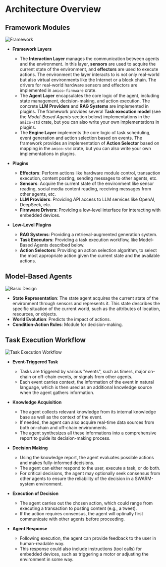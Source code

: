 # Architecture Overview

## Framework Modules

![Framework](https://raw.githubusercontent.com/AIMOverse/amico/refs/heads/main/images/framework.png)

- **Framework Layers**

  - The **Interaction Layer** manages the communication between agents and the environment. In this layer, **sensors** are used to acquire the current state of the environment, and **effectors** are used to execute actions. The environment the layer interacts to is not only real-world but also virtual environments like the Internet or a block chain. The drivers for real-world hardware sensors and effectors are implemented in `amico-firmware` crate.
  - The **Agent Layer** encapsulates the core logic of the agent, including state management, decision-making, and action execution. The concrete **LLM Providers** and **RAG Systems** are implemented in plugins. The framework provides several **Task execution model** (see the *Model-Based Agents* section below) implementations in the `amico-std` crate, but you can also write your own implementations in plugins.
  - The **Engine Layer** implements the core logic of task scheduling, event generation and action selection based on events. The framework provides an implementation of **Action Selector** based on mapping in the `amico-std` crate, but you can also write your own implementations in plugins.

- **Plugins**

  - **Effectors**: Perform actions like hardware module control, transaction execution, content posting, sending messages to other agents, etc.
  - **Sensors**: Acquire the current state of the environment like sensor reading, social media content reading, receiving messages from other agents, etc.
  - **LLM Providers**: Providing API access to LLM services like OpenAI, DeepSeek, etc.
  - **Firmware Drivers**: Providing a low-level interface for interacting with embedded devices.

- **Low-Level Plugins**

  - **RAG Systems**: Providing a retrieval-augmented generation system.
  - **Task Executors**: Providing a task execution workflow, like Model-Based Agents described below.
  - **Action Selectors**: Providing an action selection algorithm, to select the most appropriate action given the current state and the available actions.

## Model-Based Agents

![Basic Design](https://raw.githubusercontent.com/AIMOverse/amico/refs/heads/main/images/model_based.png)

- **State Representation**: The state agent acquires the current state of the environment through sensors and represents it. This state describes the specific situation of the current world, such as the attributes of location, resources, or objects.
- **World Evolution**: Predicts the impact of actions.
- **Condition-Action Rules**: Module for decision-making.

## Task Execution Workflow

![Task Execution Workflow](https://raw.githubusercontent.com/AIMOverse/amico/refs/heads/main/images/task_exec.png)

- **Event-Triggered Task**

  - Tasks are triggered by various "events", such as timers, major on-chain or off-chain events, or signals from other agents.
  - Each event carries context, the information of the event in natural language, which is then used as an additional knowledge source when the agent gathers information.

- **Knowledge Acquisition**

  - The agent collects relevant knowledge from its internal knowledge base as well as the context of the event.
  - If needed, the agent can also acquire real-time data sources from both on-chain and off-chain environments.
  - The agent synthesizes all these informations into a comprehensive report to guide its decision-making process.

- **Decision Making**

  - Using the knowledge report, the agent evaluates possible actions and makes fully-informed decisions.
  - The agent can either respond to the user, execute a task, or do both.
  - For critical decisions, the agent may optionally seek consensus from other agents to ensure the reliability of the decision in a SWARM-system environment.

- **Execution of Decision**

  - The agent carries out the chosen action, which could range from executing a transaction to posting content (e.g., a tweet).
  - If the action requires consensus, the agent will optinally first communicate with other agents before proceeding.

- **Agent Response**

  - Following execution, the agent can provide feedback to the user in human-readable way.
  - This response could also include instructions (tool calls) for embedded devices, such as triggering a motor or adjusting the environment in some way.